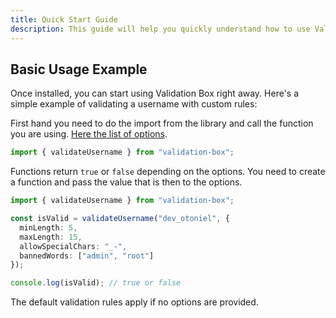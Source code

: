 ```yaml
---
title: Quick Start Guide
description: This guide will help you quickly understand how to use Validation Box, configure it to fit your needs, and troubleshoot any potential issues.
---
```


## Basic Usage Example

Once installed, you can start using Validation Box right away. Here's a simple example of validating a username with custom rules:

First hand you need to do the import from the library and call the function you are using. [Here the list of options](https://vbox.euotiniel.com/docs/configuration/configuration).

```ts
import { validateUsername } from "validation-box";
```

Functions return ```true``` or ```false``` depending on the options. You need to create a function and pass the value that is then to the options.

```ts
import { validateUsername } from "validation-box";

const isValid = validateUsername("dev_otoniel", {
  minLength: 5,
  maxLength: 15,
  allowSpecialChars: "_-",
  bannedWords: ["admin", "root"]
});

console.log(isValid); // true or false
```

<Callout>The default validation rules apply if no options are provided.</Callout>
